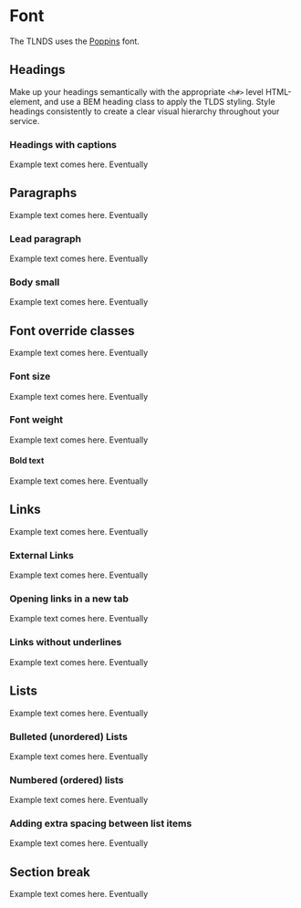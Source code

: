 
<Meta title="Styles/Typography" />

# Font

The TLNDS uses the [Poppins](https://fonts.google.com/specimen/Poppins) font.

## Headings

Make up your headings semantically with the appropriate `<h#>` level HTML-element, and use a BEM heading class to apply the TLDS styling. Style headings consistently to create a clear visual hierarchy throughout your service.

### Headings with captions

Example text comes here. Eventually

## Paragraphs

Example text comes here. Eventually

### Lead paragraph

Example text comes here. Eventually

### Body small

Example text comes here. Eventually

## Font override classes

Example text comes here. Eventually

### Font size

Example text comes here. Eventually

### Font weight

Example text comes here. Eventually

#### Bold text

Example text comes here. Eventually

## Links

Example text comes here. Eventually

### External Links

Example text comes here. Eventually

### Opening links in a new tab

Example text comes here. Eventually

### Links without underlines

Example text comes here. Eventually

## Lists

Example text comes here. Eventually

### Bulleted (unordered) Lists

Example text comes here. Eventually

### Numbered (ordered) lists

Example text comes here. Eventually

### Adding extra spacing between list items

Example text comes here. Eventually

## Section break

Example text comes here. Eventually

